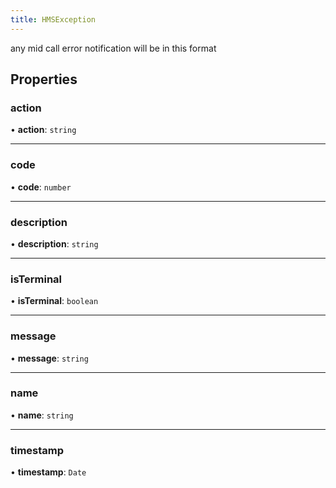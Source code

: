 ```yaml
---
title: HMSException
---
```


any mid call error notification will be in this format

## Properties

### action

• **action**: `string`

---

### code

• **code**: `number`

---

### description

• **description**: `string`

---

### isTerminal

• **isTerminal**: `boolean`

---

### message

• **message**: `string`

---

### name

• **name**: `string`

---

### timestamp

• **timestamp**: `Date`

